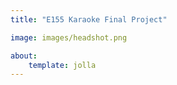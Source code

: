 ```yaml
---
title: "E155 Karaoke Final Project"

image: images/headshot.png

about:
    template: jolla
---
```



